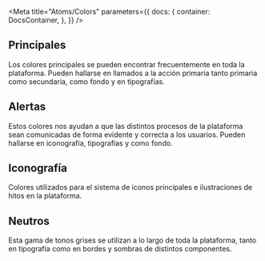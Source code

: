

<Meta
  title="Atoms/Colors"
  parameters={{
    docs: {
      container: DocsContainer,
    },
  }}
/>

## Principales

Los colores principales se pueden encontrar frecuentemente en toda la plataforma. Pueden hallarse en llamados a la acción primaria tanto primaria como secundaria, como fondo y en tipografías.

<Colors type="main" />

## Alertas

Estos colores nos ayudan a que las distintos procesos de la plataforma sean comunicadas de forma evidente y correcta a los usuarios. Pueden hallarse en iconografía, tipografías y como fondo.

<Colors type="alert" />

## Iconografía

Colores utilizados para el sistema de iconos principales e ilustraciones de hitos en la plataforma.

<Colors type="icon" />

## Neutros

Esta gama de tonos grises se utilizan a lo largo de toda la plataforma, tanto en tipografía como en bordes y sombras de distintos componentes.

<Colors type="neutral" />
